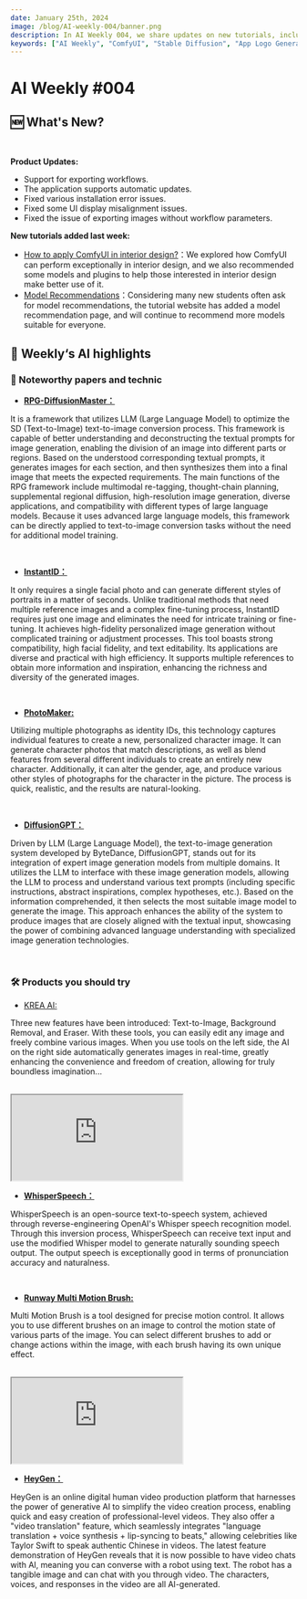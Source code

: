 ```yaml
---
date: January 25th, 2024
image: /blog/AI-weekly-004/banner.png
description: In AI Weekly 004, we share updates on new tutorials, including how to generate an App logo using ComfyUI and advanced Stable Diffusion. We also highlight updates to existing tutorials, thanks to feedback from our Discord and Github users. The article features noteworthy AI-related papers and technologies, such as Mobile ALOHA and IP-Adapter-FaceID, and introduces new products like Convai. This article is a must-read for anyone keeping up with the latest in AI and ComfyUI.
keywords: ["AI Weekly", "ComfyUI", "Stable Diffusion", "App Logo Generation", "ControlNet", "Cloud Installation", "ComfyUI Basic", "Image-to-Image", "Mobile ALOHA", "IP-Adapter-FaceID", "Phi-2", "AI Tutorials", "AI Updates", "AI Technologies", "AI Papers"]
---
```


# AI Weekly #004


## 🆕 What's New?

<br/>
<PhotoProvider>
  <PhotoView src="/space/banner.png">
    <img src="/space/banner.png" alt="" />
  </PhotoView>
</PhotoProvider>

**Product Updates:**

- Support for exporting workflows.
- The application supports automatic updates.
- Fixed various installation error issues.
- Fixed some UI display misalignment issues.
- Fixed the issue of exporting images without workflow parameters.

**New tutorials added last week:**

- [How to apply ComfyUI in interior design?](https://www.comflowy.com/blog/generate-interior-design-renderings)：We explored how ComfyUI can perform exceptionally in interior design, and we also recommended some models and plugins to help those interested in interior design make better use of it.
- [Model Recommendations](https://www.comflowy.com/model)：Considering many new students often ask for model recommendations, the tutorial website has added a model recommendation page, and will continue to recommend more models suitable for everyone.

## 🤩  Weekly‘s AI highlights

### 📄 Noteworthy papers and technic

* [**RPG-DiffusionMaster：**](https://arxiv.org/abs/2401.11708)

It is a framework that utilizes LLM (Large Language Model) to optimize the SD (Text-to-Image) text-to-image conversion process. This framework is capable of better understanding and deconstructing the textual prompts for image generation, enabling the division of an image into different parts or regions. Based on the understood corresponding textual prompts, it generates images for each section, and then synthesizes them into a final image that meets the expected requirements. The main functions of the RPG framework include multimodal re-tagging, thought-chain planning, supplemental regional diffusion, high-resolution image generation, diverse applications, and compatibility with different types of large language models. Because it uses advanced large language models, this framework can be directly applied to text-to-image conversion tasks without the need for additional model training.

<br/>
<PhotoProvider>
  <PhotoView src="/blog/AI-weekly-004/001.png">
    <img src="/blog/AI-weekly-004/001.png" alt="" />
  </PhotoView>
</PhotoProvider>

* [**InstantID：**](https://instantid.github.io/?ref=aiartweekly)

It only requires a single facial photo and can generate different styles of portraits in a matter of seconds. Unlike traditional methods that need multiple reference images and a complex fine-tuning process, InstantID requires just one image and eliminates the need for intricate training or fine-tuning. It achieves high-fidelity personalized image generation without complicated training or adjustment processes. This tool boasts strong compatibility, high facial fidelity, and text editability. Its applications are diverse and practical with high efficiency. It supports multiple references to obtain more information and inspiration, enhancing the richness and diversity of the generated images.

<br/>
<PhotoProvider>
  <PhotoView src="/blog/AI-weekly-004/002.png">
    <img src="/blog/AI-weekly-004/002.png" alt="" />
  </PhotoView>
</PhotoProvider>

* [**PhotoMaker:**](https://huggingface.co/spaces/TencentARC/PhotoMaker)

Utilizing multiple photographs as identity IDs, this technology captures individual features to create a new, personalized character image. It can generate character photos that match descriptions, as well as blend features from several different individuals to create an entirely new character. Additionally, it can alter the gender, age, and produce various other styles of photographs for the character in the picture. The process is quick, realistic, and the results are natural-looking.

<br/>
<PhotoProvider>
  <PhotoView src="/blog/AI-weekly-004/003.png">
    <img src="/blog/AI-weekly-004/003.png" alt="" />
  </PhotoView>
</PhotoProvider>

* [**DiffusionGPT：**](https://diffusiongpt.github.io/)

Driven by LLM (Large Language Model), the text-to-image generation system developed by ByteDance, DiffusionGPT, stands out for its integration of expert image generation models from multiple domains. It utilizes the LLM to interface with these image generation models, allowing the LLM to process and understand various text prompts (including specific instructions, abstract inspirations, complex hypotheses, etc.). Based on the information comprehended, it then selects the most suitable image model to generate the image. This approach enhances the ability of the system to produce images that are closely aligned with the textual input, showcasing the power of combining advanced language understanding with specialized image generation technologies.

<br/>
<PhotoProvider>
  <PhotoView src="/blog/AI-weekly-004/004.png">
    <img src="/blog/AI-weekly-004/004.png" alt="" />
  </PhotoView>
</PhotoProvider>

### 🛠️ Products you should try

* [KREA AI:](https://t.co/80jsnEdEGi)

Three new features have been introduced: Text-to-Image, Background Removal, and Eraser. With these tools, you can easily edit any image and freely combine various images. When you use tools on the left side, the AI on the right side automatically generates images in real-time, greatly enhancing the convenience and freedom of creation, allowing for truly boundless imagination...

<br/>

<iframe 
  className="aspect-video w-full"
  src="https://www.youtube.com/embed/tCtshypObhw?si=hiWrQEMlXD4fzbLt" 
  allow="accelerometer; autoplay; clipboard-write; encrypted-media; gyroscope; picture-in-picture; web-share" 
  allowfullscreen>
</iframe>

* [**WhisperSpeech：**](https://replicate.com/lucataco/whisperspeech-small)

WhisperSpeech is an open-source text-to-speech system, achieved through reverse-engineering OpenAI's Whisper speech recognition model. Through this inversion process, WhisperSpeech can receive text input and use the modified Whisper model to generate naturally sounding speech output. The output speech is exceptionally good in terms of pronunciation accuracy and naturalness.

<br/>
<PhotoProvider>
  <PhotoView src="/blog/AI-weekly-004/006.png">
    <img src="/blog/AI-weekly-004/006.png" alt="" />
  </PhotoView>
</PhotoProvider>

* [**Runway Multi Motion Brush:**](https://academy.runwayml.com/)

Multi Motion Brush is a tool designed for precise motion control. It allows you to use different brushes on an image to control the motion state of various parts of the image. You can select different brushes to add or change actions within the image, with each brush having its own unique effect.

<br/>

<iframe 
  className="aspect-video w-full"
  src="https://www.youtube.com/embed/zQ3fQt8swEI?si=BVjzySgtITvxF9HN" 
  allow="accelerometer; autoplay; clipboard-write; encrypted-media; gyroscope; picture-in-picture; web-share" 
  allowfullscreen>
</iframe>


* [**HeyGen：**](https://www.heygen.com/)

HeyGen is an online digital human video production platform that harnesses the power of generative AI to simplify the video creation process, enabling quick and easy creation of professional-level videos. They also offer a "video translation" feature, which seamlessly integrates "language translation + voice synthesis + lip-syncing to beats," allowing celebrities like Taylor Swift to speak authentic Chinese in videos. The latest feature demonstration of HeyGen reveals that it is now possible to have video chats with AI, meaning you can converse with a robot using text. The robot has a tangible image and can chat with you through video. The characters, voices, and responses in the video are all AI-generated.

<br/>
<PhotoProvider>
  <PhotoView src="/blog/AI-weekly-004/008.png">
    <img src="/blog/AI-weekly-004/008.png" alt="" />
  </PhotoView>
</PhotoProvider>


<Subscribe />

